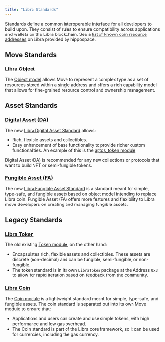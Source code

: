 ```yaml
---
title: "Libra Standards"
---
```


Standards define a common interoperable interface for all developers to build
upon. They consist of rules to ensure compatibility across applications and
wallets on the Libra blockchain. See a [list of known coin resource addresses](https://github.com/hippospace/aptos-coin-list)
on Libra provided by hippospace.

## Move Standards

### [Libra Object](/build/smart-contracts/objects)

The [Object model](https://github.com/libra2org/libra2-core/blob/main/aptos-move/framework/aptos-framework/sources/object.move)
allows Move to represent a complex type as a set of resources stored within a
single address and offers a rich capability model that allows for fine-grained
resource control and ownership management.

## Asset Standards

### [Digital Asset (DA)](/build/smart-contracts/digital-asset)

The new [Libra Digital Asset Standard](https://github.com/libra2org/libra2-core/blob/main/aptos-move/framework/aptos-token-objects/sources/token.move)
allows:

- Rich, flexible assets and collectibles.
- Easy enhancement of base functionality to provide richer custom
  functionalities. An example of this is the [aptos\_token module](https://github.com/libra2org/libra2-core/blob/main/aptos-move/framework/aptos-token-objects/sources/aptos_token.move)

Digital Asset (DA) is recommended for any new collections or protocols that want
to build NFT or semi-fungible tokens.

### [Fungible Asset (FA)](/build/smart-contracts/fungible-asset)

The new [Libra Fungible Asset Standard](https://github.com/libra2org/libra2-core/blob/main/aptos-move/framework/aptos-framework/sources/fungible_asset.move)
is a standard meant for simple, type-safe, and fungible assets based on object
model intending to replace Libra coin. Fungible Asset (FA) offers more features
and flexibility to Libra move developers on creating and managing fungible assets.

## Legacy Standards

### [Libra Token](/build/smart-contracts/aptos-token)

The old
existing [Token module](https://github.com/libra2org/libra2-core/blob/main/aptos-move/framework/aptos-token/sources/token.move),
on the other hand:

- Encapsulates rich, flexible assets and collectibles. These assets are discrete
  (non-decimal) and can be fungible, semi-fungible, or non-fungible.
- The token standard is in its own `LibraToken` package at the Address `0x3` to
  allow for rapid iteration based on feedback from the community.

### [Libra Coin](/build/smart-contracts/aptos-coin)

The [Coin module](https://github.com/libra2org/libra2-core/blob/main/aptos-move/framework/aptos-framework/sources/coin.move)
is a lightweight standard meant for simple, type-safe, and fungible assets. The
coin standard is separated out into its own Move module to ensure that:

- Applications and users can create and use simple tokens, with high performance
  and low gas overhead.
- The Coin standard is part of the Libra core framework, so it can be used for
  currencies, including the gas currency.
